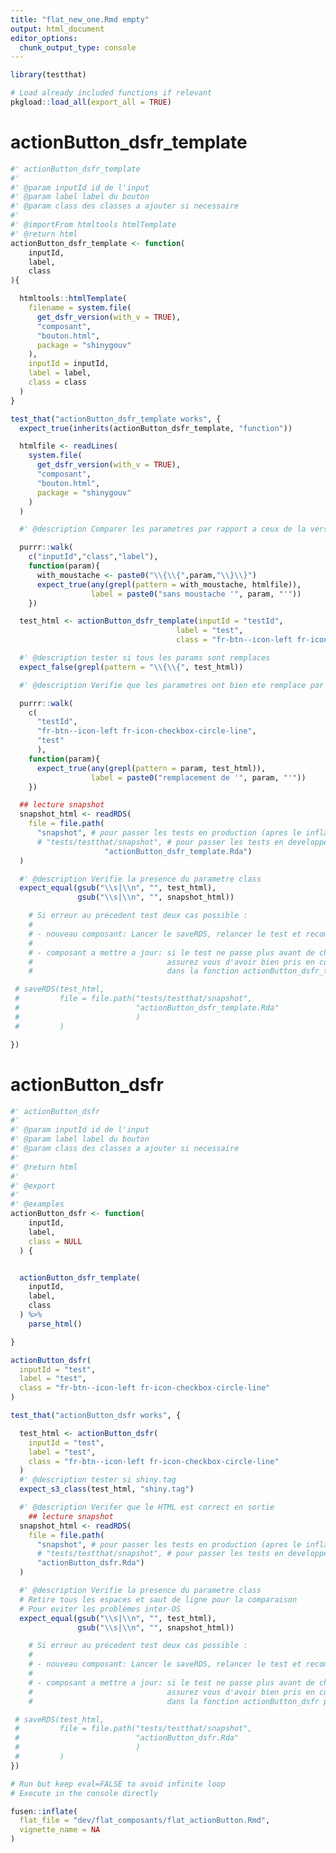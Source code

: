 ```yaml
---
title: "flat_new_one.Rmd empty"
output: html_document
editor_options:
  chunk_output_type: console
---
```



```r
library(testthat)
```

```r
# Load already included functions if relevant
pkgload::load_all(export_all = TRUE)
```

# actionButton_dsfr_template

```r
#' actionButton_dsfr_template
#'
#' @param inputId id de l'input
#' @param label label du bouton
#' @param class des classes a ajouter si necessaire
#'
#' @importFrom htmltools htmlTemplate
#' @return html
actionButton_dsfr_template <- function(
    inputId,
    label,
    class
){

  htmltools::htmlTemplate(
    filename = system.file(
      get_dsfr_version(with_v = TRUE),
      "composant",
      "bouton.html",
      package = "shinygouv"
    ),
    inputId = inputId,
    label = label,
    class = class
  )
}

```


```r
test_that("actionButton_dsfr_template works", {
  expect_true(inherits(actionButton_dsfr_template, "function"))

  htmlfile <- readLines(
    system.file(
      get_dsfr_version(with_v = TRUE),
      "composant",
      "bouton.html",
      package = "shinygouv"
    )
  )

  #' @description Comparer les parametres par rapport a ceux de la version precedente

  purrr::walk(
    c("inputId","class","label"),
    function(param){
      with_moustache <- paste0("\\{\\{",param,"\\}\\}")
      expect_true(any(grepl(pattern = with_moustache, htmlfile)),
                  label = paste0("sans moustache '", param, "'"))
    })

  test_html <- actionButton_dsfr_template(inputId = "testId",
                                     label = "test",
                                     class = "fr-btn--icon-left fr-icon-checkbox-circle-line")

  #' @description tester si tous les params sont remplaces
  expect_false(grepl(pattern = "\\{\\{", test_html))

  #' @description Verifie que les parametres ont bien ete remplace par leurs valeurs

  purrr::walk(
    c(
      "testId",
      "fr-btn--icon-left fr-icon-checkbox-circle-line",
      "test"
      ),
    function(param){
      expect_true(any(grepl(pattern = param, test_html)),
                  label = paste0("remplacement de '", param, "'"))
    })

  ## lecture snapshot
  snapshot_html <- readRDS(
    file = file.path(
      "snapshot", # pour passer les tests en production (apres le inflate),
      # "tests/testthat/snapshot", # pour passer les tests en developpement (avant le inflate),
                     "actionButton_dsfr_template.Rda")
  )

  #' @description Verifie la presence du parametre class
  expect_equal(gsub("\\s|\\n", "", test_html),
               gsub("\\s|\\n", "", snapshot_html))

    # Si erreur au précedent test deux cas possible :
    #
    # - nouveau composant: Lancer le saveRDS, relancer le test et recommenter le saveRDS
    #
    # - composant a mettre a jour: si le test ne passe plus avant de changer le snapshot,
    #                              assurez vous d'avoir bien pris en compte la nouvelle personnalisation
    #                              dans la fonction actionButton_dsfr_template puis lancer le saveRDS, relancer le test et recommenter le saveRDS

 # saveRDS(test_html,
 #         file = file.path("tests/testthat/snapshot",
 #                          "actionButton_dsfr_template.Rda"
 #                          )
 #         )

})
```


# actionButton_dsfr

```r
#' actionButton_dsfr
#'
#' @param inputId id de l'input
#' @param label label du bouton
#' @param class des classes a ajouter si necessaire
#'
#' @return html
#'
#' @export
#'
#' @examples
actionButton_dsfr <- function(
    inputId,
    label,
    class = NULL
  ) {


  actionButton_dsfr_template(
    inputId,
    label,
    class
  ) %>%
    parse_html()

}
```

```r
actionButton_dsfr(
  inputId = "test",
  label = "test",
  class = "fr-btn--icon-left fr-icon-checkbox-circle-line"
)
```

```r
test_that("actionButton_dsfr works", {

  test_html <- actionButton_dsfr(
    inputId = "test",
    label = "test",
    class = "fr-btn--icon-left fr-icon-checkbox-circle-line"
  )
  #' @description tester si shiny.tag
  expect_s3_class(test_html, "shiny.tag")

  #' @description Verifer que le HTML est correct en sortie
    ## lecture snapshot
  snapshot_html <- readRDS(
    file = file.path(
      "snapshot", # pour passer les tests en production (apres le inflate),
      # "tests/testthat/snapshot", # pour passer les tests en developpement (avant le inflate),
      "actionButton_dsfr.Rda")
  )

  #' @description Verifie la presence du parametre class
  # Retire tous les espaces et saut de ligne pour la comparaison
  # Pour eviter les problèmes inter-OS
  expect_equal(gsub("\\s|\\n", "", test_html),
               gsub("\\s|\\n", "", snapshot_html))

    # Si erreur au précedent test deux cas possible :
    #
    # - nouveau composant: Lancer le saveRDS, relancer le test et recommenter le saveRDS
    #
    # - composant a mettre a jour: si le test ne passe plus avant de changer le snapshot,
    #                              assurez vous d'avoir bien pris en compte la nouvelle personnalisation
    #                              dans la fonction actionButton_dsfr puis lancer le saveRDS, relancer le test et recommenter le saveRDS

 # saveRDS(test_html,
 #         file = file.path("tests/testthat/snapshot",
 #                          "actionButton_dsfr.Rda"
 #                          )
 #         )
})
```


```r
# Run but keep eval=FALSE to avoid infinite loop
# Execute in the console directly

fusen::inflate(
  flat_file = "dev/flat_composants/flat_actionButton.Rmd",
  vignette_name = NA
)
```

